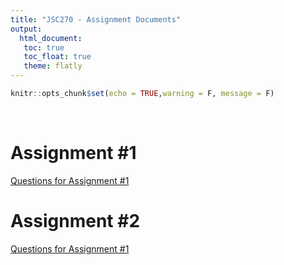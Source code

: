 ```yaml
---
title: "JSC270 - Assignment Documents"
output: 
  html_document:
   toc: true
   toc_float: true
   theme: flatly
---
```


```r
knitr::opts_chunk$set(echo = TRUE,warning = F, message = F)
```

<br>


# Assignment #1

[Questions for Assignment #1](jsc270_assignment1_0.2.html)

# Assignment #2

[Questions for Assignment #1](jsc270_assignment2_ver1.html)
